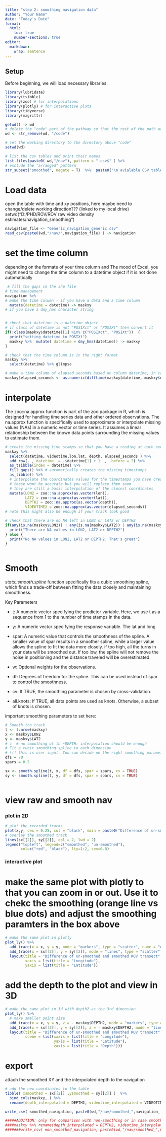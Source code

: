 ```yaml
---
title: "step 2: smoothing navigation data"
author: "Your Name"
date: "Today's Date"
format:
  html:
    toc: true
    number-sections: true
editor: 
  markdown: 
    wrap: sentence
---
```


## Setup

Before beginning, we will load necessary libraries.

```r


library(lubridate)
library(tsibble)
library(zoo) # for interpolations
library(plotly) # for interactive plots 
library(tidyverse)
library(magrittr)

getwd() -> wd
# delete the "code" part of the pathway so that the rest of the path are not relative to the code directory
wd <- str_remove(wd, "/code") 

# set the working directory to the directory above "code"
setwd(wd)

# list the csv tables and print their names
list.files(paste0( wd,"/nav"), pattern = ".csv$" ) %>% 
# exclude the "arranged" pattern 
str_subset("smoothed", negate = T)  %>%  paste0("\n avialable CSV tables: \n",.) %>% cat

```

# Load data

open the table with time and xy positions, here maybe need to change/delete working direction???
(linked to my local drive) setwd("D:/PHD/ROV/ROV raw video density estimates/navigation_smoothing")

```r

navigation_file <- "Generic_navigation_generic.csv"
read_csv(paste0(wd,"/nav/",navigation_file) ) -> navigation

```

# set the time column

depending on the formate of your time column and The mood of Excel, you might need to change the time column to a datetime object if it is not done automatically

```r

 # fill the gaps in the shp file
# time management
navigation %>% 
# make the time column - if you have a data and a time column
  mutate(datetime = datetime) -> maskxy
# if you have a dmy_hms character string


# check that datetime is a datetime object
# if class of datetime is not "POSIXct" or "POSIXt" then convert it
if(!class(maskxy$datetime)[1] %in% c("POSIXct", "POSIXt"))  {
  print("setting datetime to POSIXt")
  maskxy %>%  mutate( datetime = dmy_hms(datetime)) -> maskxy
}

# check that the time column is in the right format
maskxy %>% 
  select(datetime) %>% glimpse

# make a time column of elapsed seconds based on column datetime, in case for if videotime (logged via ROV system) is not starting at 0
maskxy$elapsed_seconds <- as.numeric(difftime(maskxy$datetime, maskxy$datetime[1],units = "secs"))
```

# interpolate

The zoo::na.approx function is part of the zoo package in R, which is designed for handling time series data and other ordered observations. The na.approx function is specifically used to approximate or interpolate missing values (NAs) in a numeric vector or time series. It assumes a linear relationship between the known data points surrounding the missing values to estimate them.

```r

# create the missing time stamps so that you have a reading at each second 
maskxy %>%
  select(datetime, videotime,lon,lat, depth, elapsed_seconds ) %>% 
  add_row(. , datetime  = .$datetime[1] + 1  , .before = 2) %>% 
  as_tsibble(index = datetime) %>%
  fill_gaps() %>% # automatically creates the missing timestamps
  as_tibble() %>%
  # interpolate the coordinates values for the timestamps you have created
  # these wont be accurate but you will replace them soon
  # they are still a basic interpolation of the closest coordinates 
  mutate(LON2 = zoo::na.approx(as.vector(lon)),
         LAT2 = zoo::na.approx(as.vector(lat)), 
         DEPTH2 = zoo::na.approx(as.vector(depth)),
         VIDEOTIME2 = zoo::na.approx(as.vector(elapsed_seconds))           ) -> maskxy  
# note this might also be enough if your track look good

# check that there are no NA left in LON2 or LAT2 or DEPTH2
if(any(is.na(maskxy$LON2)) | any(is.na(maskxy$LAT2)) | any(is.na(maskxy$DEPTH2))) {
  print("There are NA values in LON2, LAT2 or DEPTH2")
} else {
  print("No NA values in LON2, LAT2 or DEPTH2. That's great")
}
 

```


# Smooth

*stats::smooth.spline* function specifically fits a cubic smoothing spline, which finds a trade-off between fitting the data closely and maintaining smoothness.

Key Parameters

-   t: A numeric vector specifying the predictor variable.
    Here, we use t as a sequence from 1 to the number of time stamps in the data.

-   y: A numeric vector specifying the response variable.
    The lat and long

-   spar: A numeric value that controls the smoothness of the spline.
    A smaller value of spar results in a smoother spline, while a larger value allows the spline to fit the data more closely.
    if too high, all the turns in your data will be smoothed out.
    If too low, the spline will not remove the noise in positioning and the distance traveled will be overestimated.

-   w: Optional weights for the observations.

-   df: Degrees of freedom for the spline.
    This can be used instead of spar to control the smoothness.

-   cv: If TRUE, the smoothing parameter is chosen by cross-validation.

-   all.knots: If TRUE, all data points are used as knots.
    Otherwise, a subset of knots is chosen.

important smoothing parameters to set here:

```r


# Smooth the track  
t <- 1:nrow(maskxy)
x <- maskxy$LON2
y <- maskxy$LAT2
# z  # no smoothing of th ~DEPTH: interpolation should be enough 
# Fit a cubic smoothing spline to each dimension
# !!! this is user input. You can decide on the right smoothing parameter after checking the plot below
dfs = 70
spars = 0.5

sx <- smooth.spline(t, x, df = dfs, spar = spars, cv = TRUE)
sy <- smooth.spline(t, y, df = dfs, spar = spars, cv = TRUE)
 

```

# view raw and smooth nav

### plot in 2D

```r
# plot the recorded tracks 
plot(x,y, cex = 0.25, col = "black", main = paste0("Difference of un-smoothed and smoothed ROV transect "))
# overlay the smoothed track
lines(sx[[2]], sy[[2]], col = 2, lwd = 2)
legend("topleft", legend=c("smoothed", "un-smoothed"),
       col=c("red", "black"), lty=1:2, cex=0.8)

```

### interactive plot

# make the same plot with plotly to that you can zoom in or out. Use it to chekc the smoothing (orange line vs blue dots) and adjust the smoothing paramters in the box above

```r
# make the same plot in plotly
plot_ly() %>%
  add_trace(x = x, y = y, mode = "markers", type = "scatter", name = "un-smoothed", marker = list(size = 4)) %>%
  add_trace(x = sx[[2]], y = sy[[2]], mode = "lines", type = "scatter", name = "smoothed") %>%
  layout(title = "Difference of un-smoothed and smoothed ROV transect",
         xaxis = list(title = "Longitude"),
         yaxis = list(title = "Latitude"))
```

# add the depth to the plot and view in 3D

```r

# make the same plot in 3d with depth2 as the 3rd dimension
plot_ly() %>%
  # make smaller point size
  add_trace(x = x, y = y, z = - maskxy$DEPTH2, mode = "markers", type = "scatter3d", name = "un-smoothed", marker = list(size = 4)) %>%
  add_trace(x = sx[[2]], y = sy[[2]], z = - maskxy$DEPTH2, mode = "lines", type = "scatter3d", name = "smoothed") %>%
  layout(title = "Difference of un-smoothed and smoothed ROV transect",
         scene = list(xaxis = list(title = "Longitude"),
                      yaxis = list(title = "Latitude"),
                      zaxis = list(title = "Depth")))

```

# export

attach the smoothed XY and the interpolated depth to the navigation

```r
# add the new coordinates to the table
tibble( xsmoothed = sx[[2]] ,ysmoothed = sy[[2]] )  %>%
  bind_cols(maskxy,.) %>% 
  rename(depth_interpolated = DEPTH2, videotime_interpolated = VIDEOTIME2 ) -> smoothed_navigation

write_csv( smoothed_navigation, paste0(wd,"/nav/smoothed_",navigation_file))   

#####ADDITION: only for comparison with non-smoothing or in case smoothing is not desired, apply following steps to extarct the raw coordinates
####maskxy %>% rename(depth_interpolated = DEPTH2, videotime_interpolated = VIDEOTIME2 ) -> non_smoothed_navigation
#######write_csv( non_smoothed_navigation, paste0(wd,"/nav/smoothed_",navigation_file))  
```

